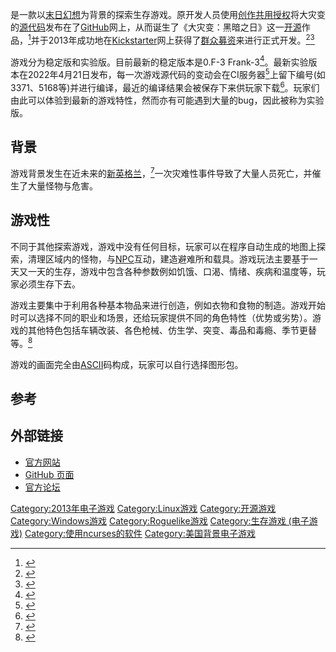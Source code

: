 {{Infobox VG series
|title = 大灾变：黑暗之日
|english = Cataclysm: Dark Days Ahead
|released = 
|image =
|genre = [[生存游戏|生存游戏]]、[[沙盒游戏|沙盒游戏]]、[[Roguelike|Roguelike]]
|platform = [[Windows|Windows]]、[[Linux|Linux]]、[[Mac_OS|Mac OS]]、[[FreeBSD|FreeBSD]]、[[Android|Android]]
|developer=CleverRaven
|publisher=[[Github|Github]]
|first release version=0.1
|first release date=2013年2月26日 
|latest release version = 0.F-1 "Frank"
|latest release date= 2021年8月15日
}}
{{Vgname|大灾变：黑暗之日|en=Cataclysm: Dark Days Ahead}}是一款以[[末日幻想|末日幻想]]为背景的探索生存游戏。原开发人员使用[[创作共用授权|创作共用授权]]将大灾变的[[源代码|源代码]]发布在了[[GitHub|GitHub]]网上，从而诞生了《大灾变：黑暗之日》这一[[开源|开源]]作品，<ref>{{cite web |url=https://github.com/Whales/Cataclysm/blob/master/LICENSE |title=Cataclysm / LICENSE |accessdate=2014-12-19 |archive-date=2019-03-30 |archive-url=https://web.archive.org/web/20190330055213/https://github.com/Whales/Cataclysm/blob/master/LICENSE |dead-url=no }}</ref>并于2013年成功地在[[Kickstarter|Kickstarter]]网上获得了[[群众募资|群众募资]]来进行正式开发。<ref>{{cite web |url=https://www.kickstarter.com/projects/568375735/cataclysm-dark-days-ahead-dedicated-developer |title=Cataclysm: Dark Days Ahead - Dedicated Developer |accessdate=2014-12-19 |archive-date=2014-12-21 |archive-url=https://web.archive.org/web/20141221002144/https://www.kickstarter.com/projects/568375735/cataclysm-dark-days-ahead-dedicated-developer/ |dead-url=no }}</ref><ref>{{cite web |url=http://indiestatik.com/2013/06/22/cataclysm-dda-kickstarter/ |title=Multipocalyptic Roguelike Cataclysm: Dark Days Ahead Turns To Kickstarter |accessdate=2014-12-19 |archive-date=2014-04-01 |archive-url=https://web.archive.org/web/20140401001904/http://indiestatik.com/2013/06/22/cataclysm-dda-kickstarter/ |dead-url=no }}</ref>

游戏分为稳定版和实验版。目前最新的稳定版本是0.F-3 Frank-3<ref>{{Cite web|title=Cataclysm: Dark Days Ahead|url=https://cataclysmdda.org/|access-date=2021-08-19|work=cataclysmdda.org|archive-date=2021-08-30|archive-url=https://web.archive.org/web/20210830023133/https://cataclysmdda.org/|dead-url=no}}</ref>。最新实验版本在2022年4月21日发布，每一次游戏源代码的变动会在CI服务器<ref>{{cite web |url=http://ci.narc.ro/job/Cataclysm-Matrix/ |title=Cataclysm-Matrix [Jenkins] |accessdate=2016-09-16 |archive-date=2015-11-05 |archive-url=https://web.archive.org/web/20151105013545/http://ci.narc.ro/job/Cataclysm-Matrix/ |dead-url=no }}</ref>上留下编号(如3371、5168等)并进行编译，最近的编译结果会被保存下来供玩家下载<ref>{{cite web |url=http://dev.narc.ro/cataclysm/jenkins-latest/ |title=Index of /cataclysm/jenkins-latest |accessdate=2016-09-16 |archive-date=2015-03-23 |archive-url=https://web.archive.org/web/20150323025820/http://dev.narc.ro/cataclysm/jenkins-latest/ |dead-url=no }}</ref>。玩家们由此可以体验到最新的游戏特性，然而亦有可能遇到大量的bug，因此被称为实验版。

== 背景 ==
游戏背景发生在近未来的[[新英格兰|新英格兰]]，<ref>{{cite web|url=https://docs.google.com/document/d/1LhNpXGXmkPOxp_cp0-c9G7xqnihwApq-eZSa99exfcU |title=C:DDA Design Outline}}</ref>一次灾难性事件导致了大量人员死亡，并催生了大量怪物与危害。

== 游戏性 ==
不同于其他探索游戏，游戏中没有任何目标，玩家可以在程序自动生成的地图上探索，清理区域内的怪物，与[[NPC|NPC]]互动，建造避难所和载具。游戏玩法主要基于一天又一天的生存，游戏中包含各种参数例如饥饿、口渴、情绪、疾病和温度等，玩家必须生存下去。

游戏主要集中于利用各种基本物品来进行创造，例如衣物和食物的制造。游戏开始时可以选择不同的职业和场景，还给玩家提供不同的角色特性（优势或劣势）。游戏的其他特色包括车辆改装、各色枪械、仿生学、突变、毒品和毒瘾、季节更替等。<ref>{{Cite web |url=http://www.roguebasin.com/index.php?title=CataclysmDDA |title=存档副本 |accessdate=2014-12-19 |archive-date=2014-12-19 |archive-url=https://web.archive.org/web/20141219161340/http://www.roguebasin.com/index.php?title=CataclysmDDA |dead-url=no }}</ref>

游戏的画面完全由[[ASCII|ASCII]]码构成，玩家可以自行选择图形包。
== 参考 ==
{{reflist|30em}}

== 外部链接 ==
* [https://cataclysmdda.org/ 官方网站] {{Wayback|url=https://cataclysmdda.org/ |date=20210830023133 }}
* [https://github.com/CleverRaven/Cataclysm-DDA GitHub 页面]{{Wayback|url=https://github.com/CleverRaven/Cataclysm-DDA |date=20141222122615 }}
* [http://smf.cataclysmdda.com/ 官方论坛]{{Wayback|url=http://smf.cataclysmdda.com/ |date=20160920135149 }}

{{DEFAULTSORT:Cataclysm: Dark Days Ahead}}
[[Category:2013年电子游戏|Category:2013年电子游戏]]
[[Category:Linux游戏|Category:Linux游戏]]
[[Category:开源游戏|Category:开源游戏]]
[[Category:Windows游戏|Category:Windows游戏]]
[[Category:Roguelike游戏|Category:Roguelike游戏]]
[[Category:生存游戏_(电子游戏)|Category:生存游戏 (电子游戏)]]
[[Category:使用ncurses的软件|Category:使用ncurses的软件]]
[[Category:美国背景电子游戏|Category:美国背景电子游戏]]